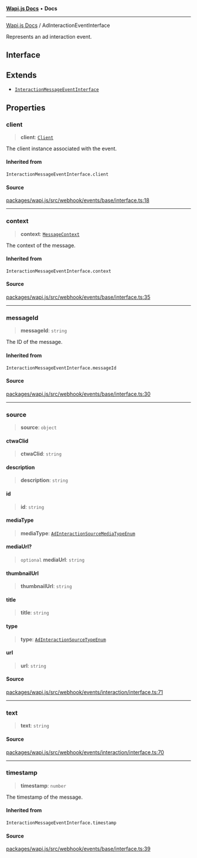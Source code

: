 [**Wapi.js Docs**](../README.mdx) • **Docs**

***

[Wapi.js Docs](../globals.mdx) / AdInteractionEventInterface

Represents an ad interaction event.

## Interface

## Extends

- [`InteractionMessageEventInterface`](../type-aliases/InteractionMessageEventInterface.mdx)

## Properties

### client

> **client**: [`Client`](../classes/Client.mdx)

The client instance associated with the event.

#### Inherited from

`InteractionMessageEventInterface.client`

#### Source

[packages/wapi.js/src/webhook/events/base/interface.ts:18](https://github.com/sarthakjdev/wapi.js/packages/wapi.js/src/webhook/events/base/interface.ts?at=55950734d72fca04a6c87f7236ee551d251cec7e#line=18)

***

### context

> **context**: [`MessageContext`](../type-aliases/MessageContext.mdx)

The context of the message.

#### Inherited from

`InteractionMessageEventInterface.context`

#### Source

[packages/wapi.js/src/webhook/events/base/interface.ts:35](https://github.com/sarthakjdev/wapi.js/packages/wapi.js/src/webhook/events/base/interface.ts?at=55950734d72fca04a6c87f7236ee551d251cec7e#line=35)

***

### messageId

> **messageId**: `string`

The ID of the message.

#### Inherited from

`InteractionMessageEventInterface.messageId`

#### Source

[packages/wapi.js/src/webhook/events/base/interface.ts:30](https://github.com/sarthakjdev/wapi.js/packages/wapi.js/src/webhook/events/base/interface.ts?at=55950734d72fca04a6c87f7236ee551d251cec7e#line=30)

***

### source

> **source**: `object`

#### ctwaClid

> **ctwaClid**: `string`

#### description

> **description**: `string`

#### id

> **id**: `string`

#### mediaType

> **mediaType**: [`AdInteractionSourceMediaTypeEnum`](../enumerations/AdInteractionSourceMediaTypeEnum.mdx)

#### mediaUrl?

> `optional` **mediaUrl**: `string`

#### thumbnailUrl

> **thumbnailUrl**: `string`

#### title

> **title**: `string`

#### type

> **type**: [`AdInteractionSourceTypeEnum`](../enumerations/AdInteractionSourceTypeEnum.mdx)

#### url

> **url**: `string`

#### Source

[packages/wapi.js/src/webhook/events/interaction/interface.ts:71](https://github.com/sarthakjdev/wapi.js/packages/wapi.js/src/webhook/events/interaction/interface.ts?at=55950734d72fca04a6c87f7236ee551d251cec7e#line=71)

***

### text

> **text**: `string`

#### Source

[packages/wapi.js/src/webhook/events/interaction/interface.ts:70](https://github.com/sarthakjdev/wapi.js/packages/wapi.js/src/webhook/events/interaction/interface.ts?at=55950734d72fca04a6c87f7236ee551d251cec7e#line=70)

***

### timestamp

> **timestamp**: `number`

The timestamp of the message.

#### Inherited from

`InteractionMessageEventInterface.timestamp`

#### Source

[packages/wapi.js/src/webhook/events/base/interface.ts:39](https://github.com/sarthakjdev/wapi.js/packages/wapi.js/src/webhook/events/base/interface.ts?at=55950734d72fca04a6c87f7236ee551d251cec7e#line=39)
